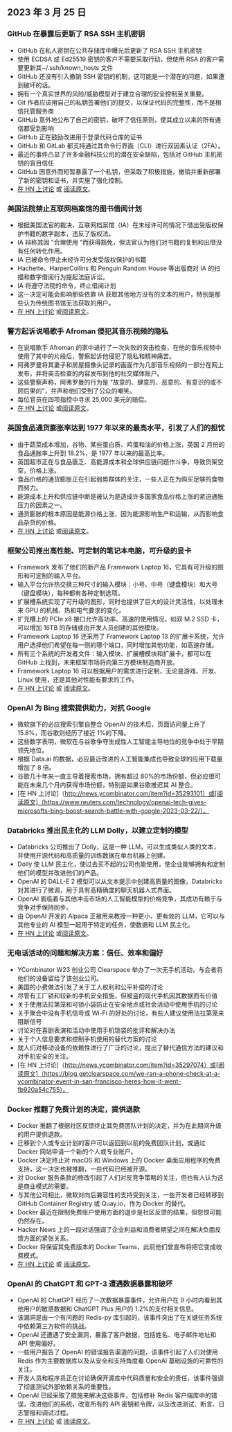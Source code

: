 

<CallToAction />

<Steps>

## 2023 年 3 月 25 日

### GitHub 在暴露后更新了 RSA SSH 主机密钥

- GitHub 在私人密钥在公共存储库中曝光后更新了 RSA SSH 主机密钥
- 使用 ECDSA 或 Ed25519 密钥的客户不需要采取行动，但使用 RSA 的客户需要更新其~/.ssh/known_hosts 文件
- GitHub 还没有引入撤销 SSH 密钥的机制，这可能是一个潜在的问题，如果遭到破坏的话。
- 拥有一个真实世界的风险/威胁模型对于建立合理的安全控制至关重要。
- Git 作者应该用自己的私钥签署他们的提交，以保证代码的完整性，而不是相信托管服务商
- GitHub 意外地公布了自己的密钥，破坏了信任原则，使其成立以来的所有通信都受到影响
- GitHub 正在鼓励改进用于登录代码仓库的证书
- GitHub 和 GitLab 都支持通过其命令行界面（CLI）进行双因素认证（2FA）。
- 最近的事件凸显了许多金融科技公司的潜在安全缺陷，包括对 GitHub 主机密钥的盲目信任
- GitHub 因意外而短暂暴露了一个私钥，但采取了积极措施，撤销并重新部署了新的密钥和证书，并实施了强化控制。
- [在 HN 上讨论](http://news.ycombinator.com/item?id=35285390) 或 [阅读原文](https://github.blog/2023-03-23-we-updated-our-rsa-ssh-host-key/)。

### 美国法院禁止互联网档案馆的图书借阅计划

- 根据美国法官的裁决，互联网档案馆（IA）在未经许可的情况下借出受版权保护书籍的数字副本，违反了版权法。
- IA 辩称其因 "合理使用 "而获得豁免，但法官认为他们对书籍的复制和出借没有任何转化作用。
- IA 已被命令停止未经许可分发受版权保护的书籍
- Hachette、HarperCollins 和 Penguin Random House 等出版商对 IA 的扫描和数字借阅行为提起法庭诉讼。
- IA 将遵守法院的命令，终止借阅计划
- 这一决定可能会影响那些依靠 IA 获取其他地方没有的文本的用户，特别是那些认为传统图书馆无法获取的用户。
- [在 HN 上讨论](http://news.ycombinator.com/item?id=35297117) 或[阅读原文](https://file770.com/judge-decides-against-internet-archive/)。

### 警方起诉说唱歌手 Afroman 侵犯其音乐视频的隐私

- 在说唱歌手 Afroman 的家中进行了一次失败的突击检查，在他的音乐视频中使用了其中的片段后，警察起诉他侵犯了隐私和精神痛苦。
- 阿弗罗曼将其妻子和房屋摄像头记录的画面作为几部音乐视频的一部分在网上发布，并将突击检查的内容发布到他的社交媒体账户。
- 这些警察声称，阿弗罗曼的行为是 "故意的、肆意的、恶意的、有意识的或不顾后果的"，并声称他们受到了公众的嘲笑。
- 每位官员在四项指控中寻求 25,000 美元的赔偿。
- [在 HN 上讨论](http://news.ycombinator.com/item?id=35284187) 或[阅读原文](https://www.theguardian.com/us-news/2023/mar/23/ohio-police-sue-rapper-afroman)。

### 英国食品通货膨胀率达到 1977 年以来的最高水平，引发了人们的担忧

- 由于蔬菜成本增加，谷物、某些蛋白质、鸡蛋和油的价格上涨，英国 2 月份的食品通胀率上升到 18.2%，是 1977 年以来的最高比率。
- 英国超市正在与食品匮乏、高能源成本和全球供应链问题作斗争，导致货架空空，价格上涨。
- 食品价格的通货膨胀正在引起弱势群体的关注，一些人正在为购买足够的食物而努力。
- 能源成本上升和供应链中断是被认为是造成许多国家食品价格上涨的紧迫通胀压力的因素之一。
- 通货膨胀的根本原因是能源价格上涨，因为能源影响生产和运输，从而影响食品杂货的价格。
- [在 HN 上讨论](http://news.ycombinator.com/item?id=35290460) 或[阅读原文](https://www.grocerygazette.co.uk/2023/03/22/food-inflation-highest-rate/)。

### 框架公司推出高性能、可定制的笔记本电脑，可升级的显卡

- Framework 发布了他们的新产品 Framework Laptop 16，它具有可升级的图形和可定制的输入平台。
- 输入平台允许热交换三种尺寸的输入模块：小号、中号（键盘模块）和大号（键盘模块），每种都有各种定制选项。
- 扩展槽系统实现了可升级的图形，同时也提供了巨大的设计灵活性，以处理未来 GPU 的机械、热和电气要求的变化。
- 扩充槽上的 PCIe x8 接口允许高功率、高速的使用情况，如双 M.2 SSD 卡，可以增加 16TB 的存储或由开发人员创建的其他模块。
- Framework Laptop 16 还采用了 Framework Laptop 13 的扩展卡系统，允许用户选择他们希望在每一侧的哪个端口，同时增加其他功能，如高速存储。
- 所有三个系统的开发者文件：输入模块、扩展槽模块和扩展卡，都可以在 GitHub 上找到，未来框架市场将向第三方模块制造商开放。
- Framework Laptop 16 可以根据用户的需求进行定制，无论是游戏、开发、Linux 使用，还是其他对性能有要求的工作。
- [在 HN 上讨论](http://news.ycombinator.com/item?id=35286544) 或 [阅读原文](https://frame.work/fr/fr/blog/introducing-the-framework-laptop-16)。

### OpenAI 为 Bing 搜索提供助力，对抗 Google

- 微软旗下的必应搜索引擎自整合 OpenAI 的技术后，页面访问量上升了 15.8%，而谷歌则经历了接近 1%的下降。
- 这些数字表明，微软在与谷歌争夺生成性人工智能主导地位的竞争中处于早期领先地位。
- 根据 Data.ai 的数据，必应最近改进的人工智能集成也导致全球的应用下载量增加了 8 倍。
- 谷歌几十年来一直主导着搜索市场，拥有超过 80%的市场份额，但必应很可能在未来几个月内获得市场份额，特别是如果谷歌推迟其 AI 整合。
- [在 HN 上讨论]（http://news.ycombinator.com/item?id=35293101）或[阅读原文]（https://www.reuters.com/technology/openai-tech-gives-microsofts-bing-boost-search-battle-with-google-2023-03-22/）。

### Databricks 推出民主化的 LLM Dolly，以建立定制的模型

- Databricks 公司推出了 Dolly，这是一种 LLM，可以生成类似人类的文本，并使用开源代码和高质量的训练数据在单台机器上创建。
- Dolly 使 LLM 民主化，使过去买不起的公司也能使用，使企业能够拥有和定制他们的模型并改进他们的产品。
- OpenAI 的 DALL-E 2 模型可以从文本提示中创建高质量的图像，Databricks 对其进行了微调，用于具有高精确度的聊天机器人式界面。
- OpenAI 面临着与其他冲击市场的人工智能模型的价格竞争，其成功有赖于与竞争对手保持同步。
- 由 OpenAI 开发的 Alpaca 正被用来教授一种更小、更有效的 LLM，它可以与其他专业的 AI 模型一起用于特定的任务，使数据和 LLM 民主化。
- [在 HN 上讨论](http://news.ycombinator.com/item?id=35288063) 或[阅读原文](https://www.databricks.com/blog/2023/03/24/hello-dolly-democratizing-magic-chatgpt-open-models.html)。

### 无电话活动的问题和解决方案：信任、效率和偏好

- YCombinator W23 创业公司 Clearspace 举办了一次无手机活动，与会者将他们的设备留给了该创业公司。
- 美国的小费做法引发了关于工人权利和公平补偿的讨论
- 尽管有工厂锁和较新的手机安全措施，但被盗的现代手机因其数据而有价值
- 关于使用法拉第笼和可锁小袋防止在安全地点或社会活动中使用手机的讨论
- 关于聚会中没有手机信号或 Wi-Fi 的好处的讨论，有些人建议使用法拉第笼来阻断信号
- 讨论对在喜剧表演和活动中使用手机锁袋的批评和解决办法
- 关于个人信息要求和控制手机使用的替代方案的讨论
- 就人们对移动设备的依赖性进行了广泛的讨论，提出了替代通信方法的建议和对手机安全的关注。
- [在 HN 上讨论]（http://news.ycombinator.com/item?id=35297074）或[阅读原文]（https://blog.getclearspace.com/we-ran-a-phone-check-at-a-ycombinator-event-in-san-francisco-heres-how-it-went-fb920a54c755）。

### Docker 推翻了免费计划的决定，提供退款

- Docker 推翻了根据社区反馈终止其免费团队计划的决定，并为在此期间升级的用户提供退款。
- 迁移到个人或专业计划的客户可以返回到以前的免费团队计划，或通过 Docker 网站申请一个新的个人或专业账户。
- Docker 决定终止对 macOS 和 Windows 上的 Docker 桌面应用程序的免费支持，这一决定也被推翻，一些代码已经被开源。
- 对 Docker 服务条款的修改引起了人们对反竞争策略的关注，但也有人认为这是商业模式的需要。
- 与其他公司相比，微软对向后兼容性的支持受到关注，一些开发者已经转移到 GitHub Container Registry 或 Quay.io，作为 Docker 的替代。
- Docker 最近在限制免费账户使用方面的退步是社区反馈的结果，但怨恨可能仍然存在。
- Hacker News 上的一段对话强调了企业利益和消费者期望之间在解决负面反馈方面的紧张关系。
- Docker 将保留其免费版本的 Docker Teams，此前他们曾宣布将把它变成收费模式。
- [在 HN 上讨论](http://news.ycombinator.com/item?id=35295807) 或 [阅读原文](https://www.docker.com/blog/no-longer-sunsetting-the-free-team-plan/)。

### OpenAI 的 ChatGPT 和 GPT-3 遭遇数据暴露和破坏

- OpenAI 的 ChatGPT 经历了一次数据暴露事件，允许用户在 9 小时内看到其他用户的敏感数据和 ChatGPT Plus 用户的 1.2%的支付相关信息。
- 该漏洞是由一个有问题的 Redis-py 库引起的，该事件突出了在关键任务系统中依赖第三方软件的挑战。
- OpenAI 还遭遇了安全漏洞，暴露了客户数据，包括姓名、电子邮件地址和 API 使用偏好。
- 一些用户报告了 OpenAI 的错误报告渠道的问题，该事件引起了人们对使用 Redis 作为主要数据库以及从安全和支持角度看 OpenAI 基础设施的可靠性的关注。
- 开发人员和程序员正在讨论确保开源库中代码质量和安全的责任，该事件强调了彻底测试外部依赖关系的重要性。
- OpenAI 已经采取了措施来解决这些事件，包括修补 Redis 客户端库中的错误，改进他们的系统，改变所有的 API 密钥和令牌，以及改进测试、断言、日志警报和调试过程。
- [在 HN 上讨论](http://news.ycombinator.com/item?id=35291112) 或 [阅读原文](https://openai.com/blog/march-20-chatgpt-outage)。

</Steps>
